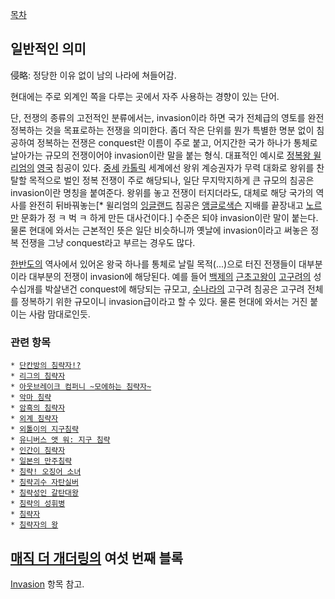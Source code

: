[[목차]]
== 일반적인 의미 ==
侵略: 정당한 이유 없이 남의 나라에 쳐들어감. 

현대에는 주로 외계인 쪽을 다루는 곳에서 자주 사용하는 경향이 있는 단어. 

단, 전쟁의 종류의 고전적인 분류에서는, invasion이라 하면 국가 전체급의 영토를 완전 정복하는 것을 목표로하는 전쟁을 의미한다. 좀더 작은 단위를 뭔가 특별한 명분 없이 침공하여 정복하는 전쟁은 conquest란 이름이 주로 붙고, 어지간한 국가 하나가 통체로 날아가는 규모의 전쟁이어야 invasion이란 말을 붙는 형식. 대표적인 예시로 [[정복왕 윌리엄]]의 [[영국]] 침공이 있다. [[중세]] [[카톨릭]] 세계에선 왕위 계승권자가 무력 대화로 왕위를 찬탈할 목적으로 벌인 정복 전쟁이 주로 해당되나, 일단 무지막지하게 큰 규모의 침공은 invasion이란 명칭을 붙여준다. 왕위를 놓고 전쟁이 터지더라도, 대체로 해당 국가의 역사를 완전히 뒤바꿔놓는[* 윌리엄의 [[잉글랜드]] 침공은 [[앵글로색슨]] 지배를 끝장내고 [[노르만]] 문화가 정 ㅋ 벅 ㅋ 하게 만든 대사건이다.] 수준은 되야 invasion이란 말이 붙는다. 물론 현대에 와서는 근본적인 뜻은 일단 비슷하니까 옛날에 invasion이라고 써놓은 정복 전쟁을 그냥 conquest라고 부르는 경우도 많다.

[[한반도]]의 역사에서 있어온 왕국 하나를 통체로 날릴 목적(...)으로 터진 전쟁들이 대부분이라 대부분의 전쟁이 invasion에 해당된다. 예를 들어 [[백제]]의 [[근초고왕]]이 [[고구려]]의 성 수십개를 박살낸건 conquest에 해당되는 규모고, [[수나라]]의 고구려 침공은 고구려 전체를 정복하기 위한 규모이니 invasion급이라고 할 수 있다. 물론 현대에 와서는 거진 붙이는 사람 맘대로인듯. 

=== 관련 항목 ===

 * [[단칸방의 침략자!?]]
 * [[리그의 침략자]]
 * [[아웃브레이크 컴퍼니 ~모에하는 침략자~]]
 * [[악마 침략]]
 * [[암흑의 침략자]]
 * [[외계 침략자]]
 * [[외톨이의 지구침략]]
 * [[유니버스 앳 워: 지구 침략]]
 * [[인간이 침략자]]
 * [[일본의 만주침략]]
 * [[침략! 오징어 소녀]]
 * [[침략괴수 자탄실버]]
 * [[침략성인 갈탄대왕]]
 * [[침략의 성휘병]]
 * [[침략자]]
 * [[침략자의 왕]]

== [[매직 더 개더링]]의 여섯 번째 블록 ==
[[Invasion]] 항목 참고.
